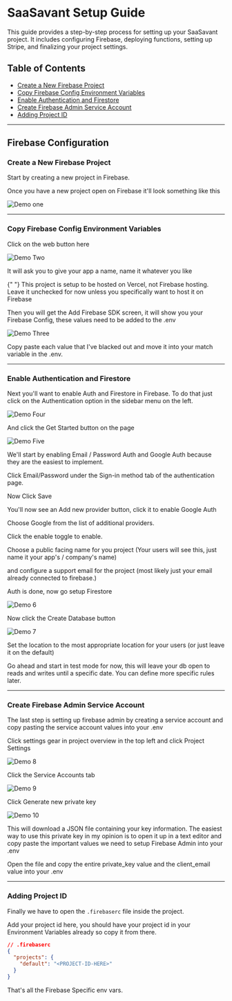 
# SaaSavant Setup Guide

This guide provides a step-by-step process for setting up your SaaSavant project. It includes configuring Firebase, deploying functions, setting up Stripe, and finalizing your project settings.

## Table of Contents

- [Create a New Firebase Project](#Create-a-New-Firebase-Project)
- [Copy Firebase Config Environment Variables](#copy-firebase-config-environment-variables)
- [Enable Authentication and Firestore](#enable-authentication-and-firestore)
- [Create Firebase Admin Service Account](#create-firebase-admin-service-account)
- [Adding Project ID](#adding-project-id)

---

## Firebase Configuration

### **Create a New Firebase Project**

Start by creating a new project in Firebase.

Once you have a new project open on Firebase it'll look something like this

![Demo one](../public/demo-1.png)

---

### **Copy Firebase Config Environment Variables**

Click on the web button here

![Demo Two](../public/demo-2.png)

It will ask you to give your app a name, name it whatever you like

<Callout emoji="📣">
  {" "}
  This project is setup to be hosted on Vercel, not Firebase hosting. Leave it unchecked
  for now unless you specifically want to host it on Firebase
</Callout>

Then you will get the Add Firebase SDK screen, it will show you your Firebase Config, these values need to be added to the .env

![Demo Three](../public/demo-3.png)

Copy paste each value that I've blacked out and move it into your match variable in the .env.

---

### **Enable Authentication and Firestore**

Next you'll want to enable Auth and Firestore in Firebase. To do that just click on the Authentication option in the sidebar menu on the left.

![Demo Four](../public/demo-4.png)

And click the Get Started button on the page

![Demo Five](../public/demo-5.png)

We'll start by enabling Email / Password Auth and Google Auth because they are the easiest to implement.

Click Email/Password under the Sign-in method tab of the authentication page.

Now Click Save

You'll now see an Add new provider button, click it to enable Google Auth

Choose Google from the list of additional providers.

Click the enable toggle to enable.

Choose a public facing name for you project (Your users will see this, just name it your app's / company's name)

and configure a support email for the project (most likely just your email already connected to firebase.)

Auth is done, now go setup Firestore

![Demo 6](../public/demo-6.png)

Now click the Create Database button

![Demo 7](../public/demo-7.png "The Create Database Button")

Set the location to the most appropriate location for your users (or just leave it on the default)

Go ahead and start in test mode for now, this will leave your db open to reads and writes until a specific date. You can define more specific rules later.

---

### **Create Firebase Admin Service Account**

The last step is setting up firebase admin by creating a service account and copy pasting the service account values into your .env

Click settings gear in project overview in the top left and click Project Settings

![Demo 8](../public/demo-8.png)

Click the Service Accounts tab

![Demo 9](../public/demo-9.png)

Click Generate new private key

![Demo 10](../public/demo-10.png)

This will download a JSON file containing your key information. The easiest way to use this private key in my opinion is to open it up in a text editor and copy paste the important values we need to setup Firebase Admin into your .env

Open the file and copy the entire private_key value and the client_email value into your .env

---

### **Adding Project ID**

Finally we have to open the `.firebaserc` file inside the project.

Add your project id here, you should have your project id in your Environment Variables already so copy it from there.

```JSON
// .firebaserc
{
  "projects": {
    "default": "<PROJECT-ID-HERE>"
  }
}
```

That's all the Firebase Specific env vars.

